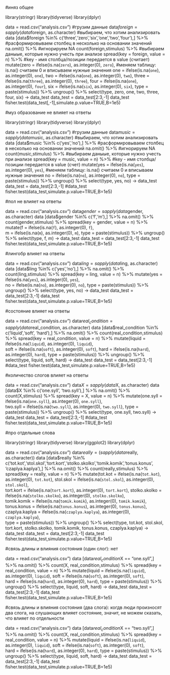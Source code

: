 #иняз общее

library(stringr)
library(tidyverse)
library(dplyr)

data = read.csv("analysis.csv") #грузим данные
data$foreign = sapply(data$foreign, as.character) #выбираем, что хотим анализировать
data [data$foreign %in% c('three','zero','six','one','two','four'),] %>% #расформировываем столбец в несколько на основании значений
  na.omit() %>% #игнорируем NA
  count(foreign,stimulus) %>% #выбираем даныые, которые нужно учесть при анализе
  spread(key = foreign, value = n) %>% #key - имя столбца/позиции передается в value (считает)
  mutate(zero = ifelse(is.na(`zero`), as.integer(0), `zero`),  #меняем таблицу: is.na() считаем 0 и вписываем нужные значения
         one = ifelse(is.na(`one`), as.integer(0), `one`),
         two = ifelse(is.na(`one`), as.integer(0), `two`),
         three = ifelse(is.na(`three`), as.integer(0), `three`),
         four = ifelse(is.na(`one`), as.integer(0), `four`),
         six = ifelse(is.na(`six`), as.integer(0), `six`),
         type = paste(stimulus)) %>% 
  ungroup() %>% 
  select(type, zero, one, two, three, four, six) ->
  data_test
data_test = data_test[2:3,-1]
data_test
fisher.test(data_test[,-1],simulate.p.value=TRUE,B=1e5)

#муз образование не влияет на ответы

library(stringr)
library(tidyverse)
library(dplyr)

data = read.csv("analysis.csv") #грузим данные
data$music = sapply(data$music, as.character) #выбираем, что хотим анализировать
data [data$music %in% c('yes','no'),] %>% #расформировываем столбец в несколько на основании значений
  na.omit() %>% #игнорируем NA
  count(music,stimulus) %>% #выбираем даныые, которые нужно учесть при анализе
  spread(key = music, value = n) %>% #key - имя столбца/позиции передается в value (счет)
  mutate(yes = ifelse(is.na(`yes`), as.integer(0), `yes`),  #меняем таблицу: is.na() считаем 0 и вписываем нужные значения
         no = ifelse(is.na(`no`), as.integer(0), `no`),
         type = paste(stimulus)) %>% 
  ungroup() %>% 
  select(type, yes, no) ->
  data_test
data_test = data_test[2:3,-1]
#data_test
fisher.test(data_test,simulate.p.value=TRUE,B=1e5)

#пол не влияет на ответы

data = read.csv("analysis.csv")
data$gender = sapply(data$gender, as.character)
data [data$gender %in% c('f','m'),] %>%
  na.omit() %>% 
  count(gender,stimulus) %>% 
  spread(key = gender, value = n) %>% 
  mutate(f = ifelse(is.na(`f`), as.integer(0), `f`),  
         m = ifelse(is.na(`m`), as.integer(0), `m`),
         type = paste(stimulus)) %>% 
  ungroup() %>% 
  select(type, f, m) ->
  data_test
data_test = data_test[2:3,-1]
data_test
fisher.test(data_test,simulate.p.value=TRUE,B=1e5)

#лингобр влияет на ответы

data = read.csv("analysis.csv")
data$ling = sapply(data$ling, as.character)
data [data$ling %in% c('yes','no'),] %>%
  na.omit() %>% 
  count(ling,stimulus) %>% 
  spread(key = ling, value = n) %>% 
  mutate(yes = ifelse(is.na(`yes`), as.integer(0), `yes`),  
         no = ifelse(is.na(`no`), as.integer(0), `no`),
         type = paste(stimulus)) %>% 
  ungroup() %>% 
  select(type, yes, no) ->
  data_test
data_test = data_test[2:3,-1]
data_test
fisher.test(data_test,simulate.p.value=TRUE,B=1e5)


#состояние влияет на ответы

data = read.csv("analysis.csv")
data$real_condition = sapply(data$real_condition, as.character)
data [data$real_condition %in% c('liquid','soft', 'hard'),] %>%
  na.omit() %>% 
  count(real_condition,stimulus) %>% 
  spread(key = real_condition, value = n) %>% 
  mutate(liquid = ifelse(is.na(`liquid`), as.integer(0), `liquid`),  
         soft = ifelse(is.na(`soft`), as.integer(0), `soft`),
         hard = ifelse(is.na(`hard`), as.integer(0), `hard`),
         type = paste(stimulus)) %>% 
  ungroup() %>% 
  select(type, liquid, soft, hard) ->
  data_test
data_test = data_test[2:3,-1]
#data_test
fisher.test(data_test,simulate.p.value=TRUE,B=1e5)


#количество слогов влияет на ответы

data = read.csv("analysis.csv")
data$X = sapply(data$X, as.character)
data [data$X %in% c('one.syll', 'two.syll'),] %>%
  na.omit() %>% 
  count(X,stimulus) %>% 
  spread(key = X, value = n) %>% 
  mutate(one.syll = ifelse(is.na(`one.syll`), as.integer(0), `one.syll`),  
         two.syll = ifelse(is.na(`two.syll`), as.integer(0), `two.syll`),
         type = paste(stimulus)) %>% 
  ungroup() %>% 
  select(type, one.syll, two.syll) ->
  data_test
data_test = data_test[2:3,-1]
#data_test
fisher.test(data_test,simulate.p.value=TRUE,B=1e5)

#про отдельные слова

library(stringr)
library(tidyverse)
library(ggplot2)
library(dplyr)


data = read.csv("analysis.csv")
data$really = (sapply(data$really, as.character))
data [data$really %in% c('tot.kot','stol.skol','tort.kort','stolko.skolko','tomik.komik','tonus.konus', 'czaplya.kaplya'),]  %>% 
na.omit() %>% 
  count(really,stimulus) %>% 
  spread(key = really, value = n) %>% 
  mutate(tot.kot = ifelse(is.na(`tot.kot`), as.integer(0), `tot.kot`),
         stol.skol = ifelse(is.na(`stol.skol`), as.integer(0), `stol.skol`),  
         tort.kort = ifelse(is.na(`tort.kort`), as.integer(0), `tort.kort`),
         stolko.skolko = ifelse(is.na(`stolko.skolko`), as.integer(0), `stolko.skolko`),  
         tomik.komik = ifelse(is.na(`tomik.komik`), as.integer(0), `tomik.komik`),  
         tonus.konus = ifelse(is.na(`tonus.konus`), as.integer(0), `tonus.konus`),  
         czaplya.kaplya = ifelse(is.na(`czaplya.kaplya`), as.integer(0), `czaplya.kaplya`),  
         type = paste(stimulus)) %>% 
  ungroup() %>% 
  select(type, tot.kot, stol.skol, 	tort.kort, stolko.skolko, tomik.komik, 	tonus.konus, czaplya.kaplya) ->
  data_test
data_test = data_test[2:3,-1]
data_test
fisher.test(data_test,simulate.p.value=TRUE,B=1e5)


#связь длины и влияния состояния (один слог): нет

data = read.csv("analysis.csv")
data [data$real_condition %in% c('liquid','soft','hard') & data$X == "one.syll",]  %>% 
  na.omit() %>% 
  count(X, real_condition,stimulus) %>% 
  spread(key = real_condition, value = n) %>% 
  mutate(liquid = ifelse(is.na(`liquid`), as.integer(0), `liquid`),
         soft = ifelse(is.na(`soft`), as.integer(0), `soft`),  
         hard = ifelse(is.na(`hard`), as.integer(0), `hard`),
         type = paste(stimulus)) %>% 
  ungroup() %>% 
  select(type, liquid, soft, hard) ->
  data_test
data_test = data_test[2:3,-1]
data_test
fisher.test(data_test,simulate.p.value=TRUE,B=1e5)

#связь длины и влияния состояния (два слога): когдв люди произносят два слога, на слушающих влияет состояние, значит, не можем сказать, что влияет по отдельности

data = read.csv("analysis.csv")
data [data$real_condition %in% c('liquid','soft','hard') & data$X == "two.syll",]  %>% 
  na.omit() %>% 
  count(X, real_condition,stimulus) %>% 
  spread(key = real_condition, value = n) %>% 
  mutate(liquid = ifelse(is.na(`liquid`), as.integer(0), `liquid`),
         soft = ifelse(is.na(`soft`), as.integer(0), `soft`),  
         hard = ifelse(is.na(`hard`), as.integer(0), `hard`),
         type = paste(stimulus)) %>% 
  ungroup() %>% 
  select(type, liquid, soft, hard) ->
  data_test
data_test = data_test[2:3,-1]
data_test
fisher.test(data_test,simulate.p.value=TRUE,B=1e5)

